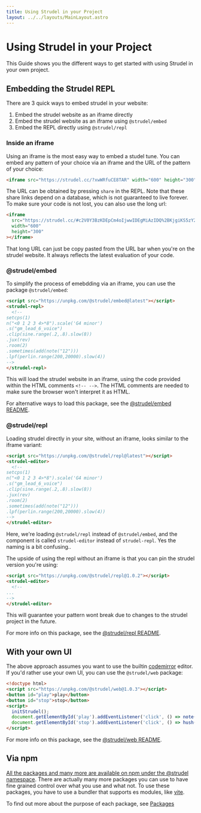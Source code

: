 ```yaml
---
title: Using Strudel in your Project
layout: ../../layouts/MainLayout.astro
---
```


# Using Strudel in your Project

This Guide shows you the different ways to get started with using Strudel in your own project.

## Embedding the Strudel REPL

There are 3 quick ways to embed strudel in your website:

1. Embed the strudel website as an iframe directly
2. Embed the strudel website as an iframe using `@strudel/embed`
3. Embed the REPL directly using `@strudel/repl`

### Inside an iframe

Using an iframe is the most easy way to embed a studel tune.
You can embed any pattern of your choice via an iframe and the URL of the pattern of your choice:

```html
<iframe src="https://strudel.cc/?xwWRfuCE8TAR" width="600" height="300"></iframe>
```

The URL can be obtained by pressing `share` in the REPL.
Note that these share links depend on a database, which is not guaranteed to live forever.
To make sure your code is not lost, you can also use the long url:

```html
<iframe
  src="https://strudel.cc/#c2V0Y3BzKDEpCm4oIjwwIDEgMiAzIDQ%2BKjgiKS5zY2FsZSgnRzQgbWlub3InKQoucygiZ21fbGVhZF82X3ZvaWNlIikKLmNsaXAoc2luZS5yYW5nZSguMiwuOCkuc2xvdyg4KSkKLmp1eChyZXYpCi5yb29tKDIpCi5zb21ldGltZXMoYWRkKG5vdGUoIjEyIikpKQoubHBmKHBlcmxpbi5yYW5nZSgyMDAsMjAwMDApLnNsb3coNCkp"
  width="600"
  height="300"
></iframe>
```

That long URL can just be copy pasted from the URL bar when you're on the strudel website. It always reflects the latest evaluation of your code.

### @strudel/embed

To simplify the process of emebdding via an iframe, you can use the package `@strudel/embed`:

```html
<script src="https://unpkg.com/@strudel/embed@latest"></script>
<strudel-repl>
  <!--
setcps(1)
n("<0 1 2 3 4>*8").scale('G4 minor')
.s("gm_lead_6_voice")
.clip(sine.range(.2,.8).slow(8))
.jux(rev)
.room(2)
.sometimes(add(note("12")))
.lpf(perlin.range(200,20000).slow(4))
-->
</strudel-repl>
```

This will load the strudel website in an iframe, using the code provided within the HTML comments `<!-- -->`.
The HTML comments are needed to make sure the browser won't interpret it as HTML.

For alternative ways to load this package, see the [@strudel/embed README](https://github.com/tidalcycles/strudel/tree/main/packages/embed#strudelembed).

### @strudel/repl

Loading strudel directly in your site, without an iframe, looks similar to the iframe variant:

```html
<script src="https://unpkg.com/@strudel/repl@latest"></script>
<strudel-editor>
  <!--
setcps(1)
n("<0 1 2 3 4>*8").scale('G4 minor')
.s("gm_lead_6_voice")
.clip(sine.range(.2,.8).slow(8))
.jux(rev)
.room(2)
.sometimes(add(note("12")))
.lpf(perlin.range(200,20000).slow(4))
-->
</strudel-editor>
```

Here, we're loading `@strudel/repl` instead of `@strudel/embed`, and the component is called `strudel-editor` instead of `strudel-repl`.
Yes the naming is a bit confusing..

The upside of using the repl without an iframe is that you can pin the strudel version you're using:

```html
<script src="https://unpkg.com/@strudel/repl@1.0.2"></script>
<strudel-editor>
  <!--
...  
-->
</strudel-editor>
```

This will guarantee your pattern wont break due to changes to the strudel project in the future.

For more info on this package, see the [@strudel/repl README](https://github.com/tidalcycles/strudel/tree/main/packages/repl#strudelrepl).

## With your own UI

The above approach assumes you want to use the builtin [codemirror](https://codemirror.net/) editor.
If you'd rather use your own UI, you can use the `@strudel/web` package:

```html
<!doctype html>
<script src="https://unpkg.com/@strudel/web@1.0.3"></script>
<button id="play">play</button>
<button id="stop">stop</button>
<script>
  initStrudel();
  document.getElementById('play').addEventListener('click', () => note('<c a f e>(3,8)').jux(rev).play());
  document.getElementById('stop').addEventListener('click', () => hush());
</script>
```

For more info on this package, see the [@strudel/web README](https://github.com/tidalcycles/strudel/tree/main/packages/web#strudelweb).

## Via npm

[All the packages and many more are available on npm under the @strudel namespace](https://www.npmjs.com/search?q=%40strudel).
There are actually many more packages you can use to have fine grained control over what you use and what not.
To use these packages, you have to use a bundler that supports es modules, like [vite](https://vitejs.dev/).

To find out more about the purpose of each package, see [Packages](/technical-manual/packages)
